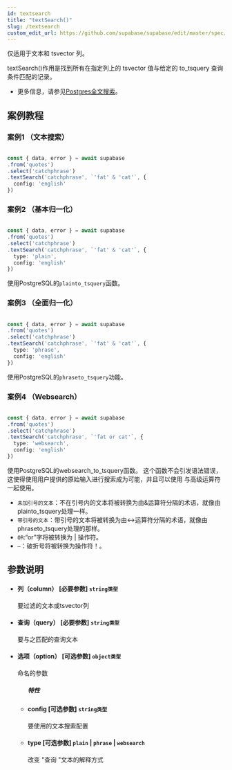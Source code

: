 ```yaml
---
id: textsearch
title: "textSearch()"
slug: /textsearch
custom_edit_url: https://github.com/supabase/supabase/edit/master/spec/supabase_js_v2.yml
---
```



仅适用于文本和 tsvector 列。

textSearch()作用是找到所有在指定列上的 tsvector 值与给定的 to_tsquery 查询条件匹配的记录。


* 更多信息，请参见[Postgres全文搜索](/docs/guides/database/full-text-search)。




## 案例教程

### 案例1  （文本搜索）

<Tabs scrollable size="small" type="underlined" defaultActiveId="demo1">
<TabPanel id="demo1" label="使用方法">

  ```ts
                                                                                
const { data, error } = await supabase
  .from('quotes')
  .select('catchphrase')
  .textSearch('catchphrase', `'fat' & 'cat'`, {
    config: 'english'
  })
  ```

</TabPanel>
</Tabs>






### 案例2  （基本归一化）

<Tabs scrollable size="small" type="underlined" defaultActiveId="demo1">
<TabPanel id="demo1" label="使用方法">

  ```ts
                                                                                
const { data, error } = await supabase
  .from('quotes')
  .select('catchphrase')
  .textSearch('catchphrase', `'fat' & 'cat'`, {
    type: 'plain',
    config: 'english'
  })
  ```

</TabPanel>
<TabPanel id="demo2" label="注意事项">

使用PostgreSQL的`plainto_tsquery`函数。

</TabPanel>

</Tabs>




### 案例3  （全面归一化）

<Tabs scrollable size="small" type="underlined" defaultActiveId="demo1">
<TabPanel id="demo1" label="使用方法">

  ```ts
                                                                                
const { data, error } = await supabase
  .from('quotes')
  .select('catchphrase')
  .textSearch('catchphrase', `'fat' & 'cat'`, {
    type: 'phrase',
    config: 'english'
  })
  ```

</TabPanel>
<TabPanel id="demo2" label="注意事项">

使用PostgreSQL的`phraseto_tsquery`功能。

</TabPanel>

</Tabs>





### 案例4  （Websearch）

<Tabs scrollable size="small" type="underlined" defaultActiveId="demo1">
<TabPanel id="demo1" label="使用方法">

  ```ts
                                                                                
const { data, error } = await supabase
  .from('quotes')
  .select('catchphrase')
  .textSearch('catchphrase', `'fat or cat'`, {
    type: 'websearch',
    config: 'english'
  })
  ```

</TabPanel>
<TabPanel id="demo2" label="注意事项">

使用PostgreSQL的websearch_to_tsquery函数。 这个函数不会引发语法错误，这使得使用用户提供的原始输入进行搜索成为可能，并且可以使用 与高级运算符一起使用。

* `未加引号的文本`：不在引号内的文本将被转换为由&运算符分隔的术语，就像由plainto_tsquery处理一样。
* `带引号的文本`：带引号的文本将被转换为由<->运算符分隔的术语，就像由phraseto_tsquery处理的那样。
* `OR`:“or”字将被转换为 | 操作符。
* `—`：破折号将被转换为操作符！。


</TabPanel>

</Tabs>








## 参数说明


<ul className="method-list-group">
  
<li className="method-list-item">
  <h4 className="method-list-item-label">
    <span className="method-list-item-label-name">
      列（column）
    </span>
    <span className="method-list-item-label-badge required">
      [必要参数]
    </span>
    <span className="method-list-item-validation">
      <code>string类型</code>
    </span>
  </h4>
  <div class="method-list-item-description">

要过滤的文本或tsvector列

  </div>
  
</li>


<li className="method-list-item">
  <h4 className="method-list-item-label">
    <span className="method-list-item-label-name">
      查询（query）
    </span>
    <span className="method-list-item-label-badge required">
      [必要参数]
    </span>
    <span className="method-list-item-validation">
      <code>string类型</code>
    </span>
  </h4>
  <div class="method-list-item-description">

要与之匹配的查询文本

  </div>
  
</li>


<li className="method-list-item">
  <h4 className="method-list-item-label">
    <span className="method-list-item-label-name">
      选项（option）
    </span>
    <span className="method-list-item-label-badge false">
      [可选参数]
    </span>
    <span className="method-list-item-validation">
      <code>object类型</code>
    </span>
  </h4>
  <div class="method-list-item-description">

命名的参数

  </div>
  
<ul className="method-list-group">
  <h5 class="method-list-title method-list-title-isChild expanded">特性</h5>

<li className="method-list-item">
  <h4 className="method-list-item-label">
    <span className="method-list-item-label-name">
      config
    </span>
    <span className="method-list-item-label-badge false">
      [可选参数]
    </span>
    <span className="method-list-item-validation">
      <code>string类型</code>
    </span>
  </h4>
  <div class="method-list-item-description">

要使用的文本搜索配置

  </div>
  
</li>


<li className="method-list-item">
  <h4 className="method-list-item-label">
    <span className="method-list-item-label-name">
      type
    </span>
    <span className="method-list-item-label-badge false">
      [可选参数]
    </span>
    <span className="method-list-item-validation">
      <code>plain</code> | <code>phrase</code> | <code>websearch</code>
    </span>
  </h4>
  <div class="method-list-item-description">

改变 "查询 "文本的解释方式

  </div>
  
</li>

</ul>

</li>

</ul>










